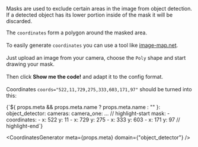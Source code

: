

Masks are used to exclude certain areas in the image from object detection.
If a detected object has its lower portion inside of the mask it will be discarded.

The `coordinates` form a polygon around the masked area.<br></br>
To easily generate `coordinates` you can use a tool like [image-map.net](https://www.image-map.net/).<br></br>
Just upload an image from your camera, choose the `Poly` shape and start drawing your mask.<br></br>
Then click **Show me the code!** and adapt it to the config format.<br></br>
Coordinates `coords="522,11,729,275,333,603,171,97"` should be turned into this:

<CodeBlock language="yaml" showLineNumbers>
  {`${
    props.meta && props.meta.name
      ? props.meta.name
      : "<object detector component>"
  }:
  object_detector:
    cameras:
      camera_one:
        ...
        // highlight-start
        mask:
          - coordinates:
              - x: 522
                y: 11
              - x: 729
                y: 275
              - x: 333
                y: 603
              - x: 171
                y: 97
        // highlight-end`}
</CodeBlock>

<CoordinatesGenerator meta={props.meta} domain={"object_detector"} />
